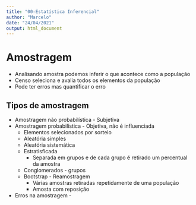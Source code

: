 ```yaml
---
title: "00-Estatística Inferencial"
author: "Marcelo"
date: "24/04/2021"
output: html_document
---
```

# Amostragem
* Analisando amostra podemos inferir o que acontece como a população
* Censo seleciona e avalia todos os elementos da população
* Pode ter erros mas quantificar o erro 

## Tipos de amostragem
* Amostragem não probabilística - Subjetiva
* Amostragem probabilística - Objetiva, não é influenciada
  * Elementos selecionados por sorteio
  * Aleatória simples
  * Aleatória sistemática
  * Estratisficada
    * Separada em grupos e de cada grupo é retirado um percentual da amostra 
  * Conglomerados - grupos
  * Bootstrap - Reamostragem
    * Várias amostras retiradas repetidamente de uma população 
    * Amosta com reposição
* Erros na amostragem - 